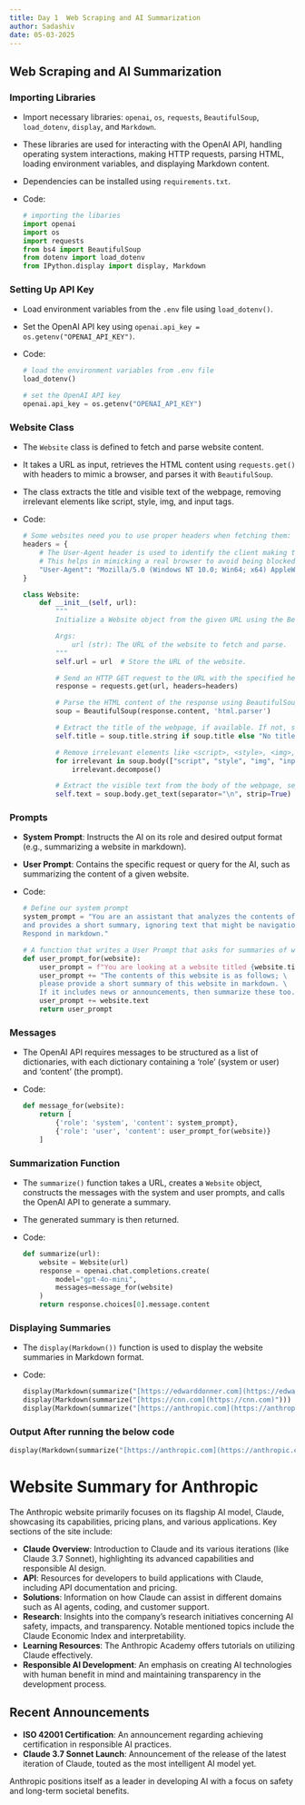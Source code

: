 ```yaml
---
title: Day 1  Web Scraping and AI Summarization
author: Sadashiv
date: 05-03-2025
---
```


## Web Scraping and AI Summarization

### Importing Libraries

-   Import necessary libraries: `openai`, `os`, `requests`, `BeautifulSoup`, `load_dotenv`, `display`, and `Markdown`.

-   These libraries are used for interacting with the OpenAI API, handling operating system interactions, making HTTP requests, parsing HTML, loading environment variables, and displaying Markdown content.

-   Dependencies can be installed using `requirements.txt`.

-   Code:

    ``` python
    # importing the libaries
    import openai
    import os
    import requests
    from bs4 import BeautifulSoup
    from dotenv import load_dotenv
    from IPython.display import display, Markdown
    ```

### Setting Up API Key

-   Load environment variables from the `.env` file using `load_dotenv()`.

-   Set the OpenAI API key using `openai.api_key = os.getenv("OPENAI_API_KEY")`.

-   Code:

    ``` python
    # load the environment variables from .env file 
    load_dotenv()

    # set the OpenAI API key 
    openai.api_key = os.getenv("OPENAI_API_KEY")
    ```

### Website Class

-   The `Website` class is defined to fetch and parse website content.

-   It takes a URL as input, retrieves the HTML content using `requests.get()` with headers to mimic a browser, and parses it with `BeautifulSoup`.

-   The class extracts the title and visible text of the webpage, removing irrelevant elements like script, style, img, and input tags.

-   Code:

    ``` python
    # Some websites need you to use proper headers when fetching them:
    headers = {
        # The User-Agent header is used to identify the client making the request.
        # This helps in mimicking a real browser to avoid being blocked by websites.
        "User-Agent": "Mozilla/5.0 (Windows NT 10.0; Win64; x64) AppleWebKit/537.36 (KHTML, like Gecko) Chrome/117.0.0.0 Safari/537.36"
    }

    class Website:
        def __init__(self, url):
            """
            Initialize a Website object from the given URL using the BeautifulSoup library.

            Args:
                url (str): The URL of the website to fetch and parse.
            """
            self.url = url  # Store the URL of the website.

            # Send an HTTP GET request to the URL with the specified headers.
            response = requests.get(url, headers=headers)

            # Parse the HTML content of the response using BeautifulSoup.
            soup = BeautifulSoup(response.content, 'html.parser')

            # Extract the title of the webpage, if available. If not, set it to "No title found".
            self.title = soup.title.string if soup.title else "No title found"

            # Remove irrelevant elements like <script>, <style>, <img>, and <input> from the body of the webpage.
            for irrelevant in soup.body(["script", "style", "img", "input"]):
                irrelevant.decompose()

            # Extract the visible text from the body of the webpage, separating lines with a newline character.
            self.text = soup.body.get_text(separator="\n", strip=True)
    ```

### Prompts

-   **System Prompt**: Instructs the AI on its role and desired output format (e.g., summarizing a website in markdown).

-   **User Prompt**: Contains the specific request or query for the AI, such as summarizing the content of a given website.

-   Code:

    ``` python
    # Define our system prompt
    system_prompt = "You are an assistant that analyzes the contents of a website \
    and provides a short summary, ignoring text that might be navigation related. \
    Respond in markdown."

    # A function that writes a User Prompt that asks for summaries of websites:
    def user_prompt_for(website):
        user_prompt = f"You are looking at a website titled {website.title}\n"
        user_prompt += "The contents of this website is as follows; \
        please provide a short summary of this website in markdown. \
        If it includes news or announcements, then summarize these too.\n\n"
        user_prompt += website.text
        return user_prompt
    ```

### Messages

-   The OpenAI API requires messages to be structured as a list of dictionaries, with each dictionary containing a 'role' (system or user) and 'content' (the prompt).

-   Code:

    ``` python
    def message_for(website):
        return [
            {'role': 'system', 'content': system_prompt},
            {'role': 'user', 'content': user_prompt_for(website)}
        ]
    ```

### Summarization Function

-   The `summarize()` function takes a URL, creates a `Website` object, constructs the messages with the system and user prompts, and calls the OpenAI API to generate a summary.

-   The generated summary is then returned.

-   Code:

    ``` python
    def summarize(url):
        website = Website(url)
        response = openai.chat.completions.create(
            model="gpt-4o-mini",
            messages=message_for(website)
        )
        return response.choices[0].message.content
    ```

### Displaying Summaries

-   The `display(Markdown())` function is used to display the website summaries in Markdown format.

-   Code:

    ``` python
    display(Markdown(summarize("[https://edwarddonner.com](https://edwarddonner.com)")))
    display(Markdown(summarize("[https://cnn.com](https://cnn.com)")))
    display(Markdown(summarize("[https://anthropic.com](https://anthropic.com)")))
    ```

### Output After running the below code

``` python
display(Markdown(summarize("[https://anthropic.com](https://anthropic.com)")))
```

# Website Summary for Anthropic

The Anthropic website primarily focuses on its flagship AI model, Claude, showcasing its capabilities, pricing plans, and various applications. Key sections of the site include:

-   **Claude Overview**: Introduction to Claude and its various iterations (like Claude 3.7 Sonnet), highlighting its advanced capabilities and responsible AI design.
-   **API**: Resources for developers to build applications with Claude, including API documentation and pricing.
-   **Solutions**: Information on how Claude can assist in different domains such as AI agents, coding, and customer support.
-   **Research**: Insights into the company's research initiatives concerning AI safety, impacts, and transparency. Notable mentioned topics include the Claude Economic Index and interpretability.
-   **Learning Resources**: The Anthropic Academy offers tutorials on utilizing Claude effectively.
-   **Responsible AI Development**: An emphasis on creating AI technologies with human benefit in mind and maintaining transparency in the development process.

## Recent Announcements

-   **ISO 42001 Certification**: An announcement regarding achieving certification in responsible AI practices.
-   **Claude 3.7 Sonnet Launch**: Announcement of the release of the latest iteration of Claude, touted as the most intelligent AI model yet.

Anthropic positions itself as a leader in developing AI with a focus on safety and long-term societal benefits.